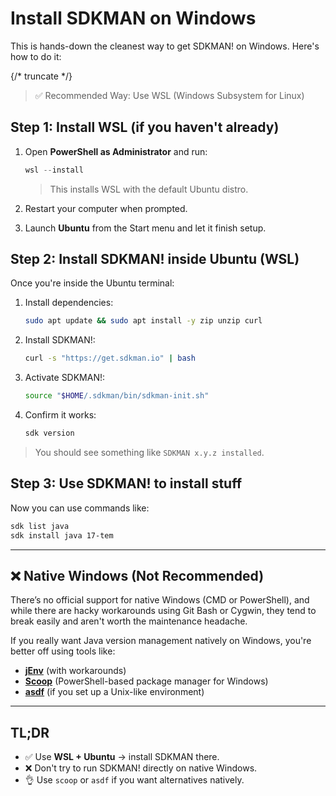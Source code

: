 # Install SDKMAN on Windows

This is hands-down the cleanest way to get SDKMAN! on Windows. Here's how to do it:

{/* truncate */}

> ✅ Recommended Way: Use WSL (Windows Subsystem for Linux)

## **Step 1: Install WSL (if you haven't already)**

1. Open **PowerShell as Administrator** and run:

   ```powershell
   wsl --install
   ```

   > This installs WSL with the default Ubuntu distro.

2. Restart your computer when prompted.

3. Launch **Ubuntu** from the Start menu and let it finish setup.

## **Step 2: Install SDKMAN! inside Ubuntu (WSL)**

Once you're inside the Ubuntu terminal:

1. Install dependencies:

   ```bash
   sudo apt update && sudo apt install -y zip unzip curl
   ```

2. Install SDKMAN!:

   ```bash
   curl -s "https://get.sdkman.io" | bash
   ```

3. Activate SDKMAN!:

   ```bash
   source "$HOME/.sdkman/bin/sdkman-init.sh"
   ```

4. Confirm it works:

   ```bash
   sdk version
   ```

> You should see something like `SDKMAN x.y.z installed`.

## **Step 3: Use SDKMAN! to install stuff**

Now you can use commands like:

```bash
sdk list java
sdk install java 17-tem
```

---

## ❌ Native Windows (Not Recommended)

There’s no official support for native Windows (CMD or PowerShell), and while there are hacky workarounds using Git Bash or Cygwin, they tend to break easily and aren't worth the maintenance headache.

If you really want Java version management natively on Windows, you're better off using tools like:

- **[jEnv](https://www.jenv.be/)** (with workarounds)
- **[Scoop](https://scoop.sh/)** (PowerShell-based package manager for Windows)
- **[asdf](https://asdf-vm.com/)** (if you set up a Unix-like environment)

---

## TL;DR

- ✅ Use **WSL + Ubuntu** → install SDKMAN there.
- ❌ Don't try to run SDKMAN! directly on native Windows.
- 👌 Use `scoop` or `asdf` if you want alternatives natively.
